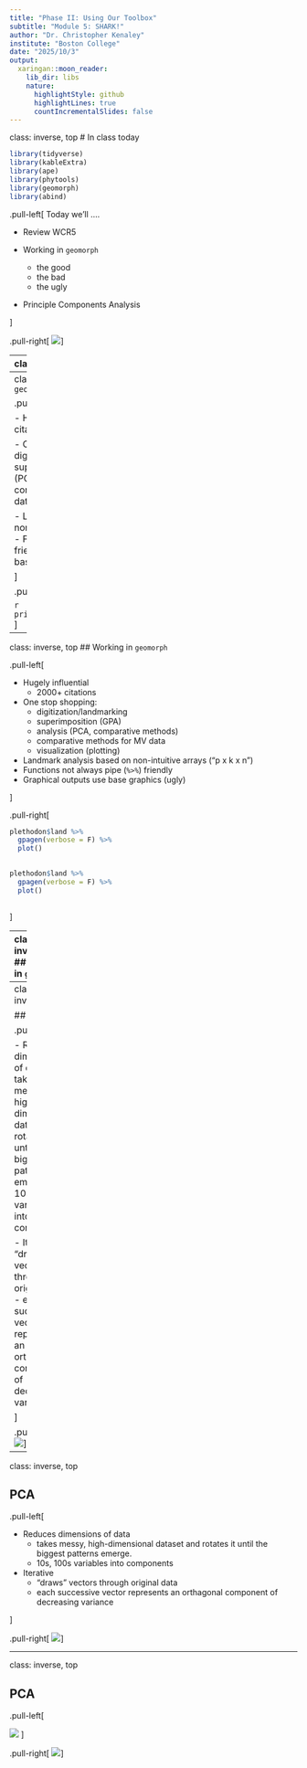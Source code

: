 ```yaml
---
title: "Phase II: Using Our Toolbox"
subtitle: "Module 5: SHARK!"
author: "Dr. Christopher Kenaley"
institute: "Boston College"
date: "2025/10/3"
output:
  xaringan::moon_reader:
    lib_dir: libs
    nature:
      highlightStyle: github
      highlightLines: true
      countIncrementalSlides: false
---
```

class: inverse, top
# In class today 

```r
library(tidyverse)
library(kableExtra)
library(ape)
library(phytools)
library(geomorph)
library(abind)


```

<!-- Add icon library -->
<link rel="stylesheet" href="https://cdnjs.cloudflare.com/ajax/libs/font-awesome/5.14.0/css/all.min.css">


.pull-left[
Today we'll ....

- Review WCR5 

- Working in `geomorph`
  - the good
  - the bad
  - the ugly

- Principle Components Analysis

]

.pull-right[
![](https://upload.wikimedia.org/wikipedia/commons/thumb/3/3c/Full_Shot_of_a_Caribbean_Reef_Shark_at_Tiger_Beach_Bahamas.jpg/1600px-Full_Shot_of_a_Caribbean_Reef_Shark_at_Tiger_Beach_Bahamas.jpg)
]

---
class: inverse, top
<!-- slide 1 -->

## WCR5

.pull-left[

- Code: Copy and paste is ok, just know what it's doing
- Staying on task


]

.pull-right[
```r
xy <- read_csv(f,id="file_name") %>% 
  group_by(file_name) %>%
  mutate(point = 1:n())
```
]


---
class: inverse, top
## Working in `geomorph`

.pull-left[

- Hugely influential
  - 2000+ citations
  
- One stop shopping: 
  - digitization/landmarking
  - superimposition (GPA)
  - analysis (PCA, comparative methods)
  - comparative methods for MV data
  - visualization (plotting)

- Landmark analysis based on non-intuitive arrays ("p x k x n")
- Functions not always pipe (`%>%`) friendly
- Graphical outputs use base graphics (ugly)


]

.pull-right[

```r
print(plethodon$land[1:3,,1:2])
```
]

---
class: inverse, top
## Working in `geomorph`

.pull-left[


- Hugely influential
  - 2000+ citations
  
- One stop shopping: 
  - digitization/landmarking
  - superimposition (GPA)
  - analysis (PCA, comparative methods)
  - comparative methods for MV data
  - visualization (plotting)

- Landmark analysis based on non-intuitive arrays ("p x k x n")
- Functions not always pipe (`%>%`) friendly
- Graphical outputs use base graphics (ugly)




]

.pull-right[


```r
plethodon$land %>% 
  gpagen(verbose = F) %>% 
  plot()
  
```

```r
plethodon$land %>% 
  gpagen(verbose = F) %>% 
  plot()
  
```
]

---
class: inverse, top
## Working in `geomorph`

.pull-left[


- Hugely influential
  - 2000+ citations
  
- One stop shopping: 
  - digitization/landmarking
  - superimposition (GPA)
  - analysis (PCA, comparative methods)
  - comparative methods for MV data
  - visualization (plotting)

- Landmark analysis based on non-intuitive arrays ("p x k x n")
- Functions not always pipe (`%>%`) friendly
- Graphical outputs use base graphics (ugly)


]

.pull-right[

Try this . . .

```r
plethodon$land %>% 
  gpagen() %>%
  gm.prcomp() %>% 
  plot()
  
```
]



---
class: inverse, top
<!-- slide 1 -->

## PCA


.pull-left[

- Reduces dimensions of data
  - takes messy, high-dimensional dataset and rotates it until the biggest patterns emerge.
  - 10s, 100s variables into components
  

- Iterative
  - "draws" vectors through original data
  - each successive vector represents an orthagonal component of decreasing variance


]

.pull-right[
![](https://miro.medium.com/v2/resize:fit:1192/format:webp/1*QinDfRawRskupf4mU5bYSA.png)
]

---
class: inverse, top
<!-- slide 1 -->

## PCA


.pull-left[

- Reduces dimensions of data
  - takes messy, high-dimensional dataset and rotates it until the biggest patterns emerge.
  - 10s, 100s variables into components
  

- Iterative
  - "draws" vectors through original data
  - each successive vector represents an orthagonal component of decreasing variance


]

.pull-right[
![](https://miro.medium.com/v2/resize:fit:1400/format:webp/1*LKTwaVmP4Dqxb-N3iD3CHw.png)
]


---
class: inverse, top
<!-- slide 1 -->

## PCA


.pull-left[

![](https://miro.medium.com/v2/resize:fit:1192/format:webp/1*QinDfRawRskupf4mU5bYSA.png)
]

.pull-right[
![](https://miro.medium.com/v2/resize:fit:1400/format:webp/1*LKTwaVmP4Dqxb-N3iD3CHw.png)
]





